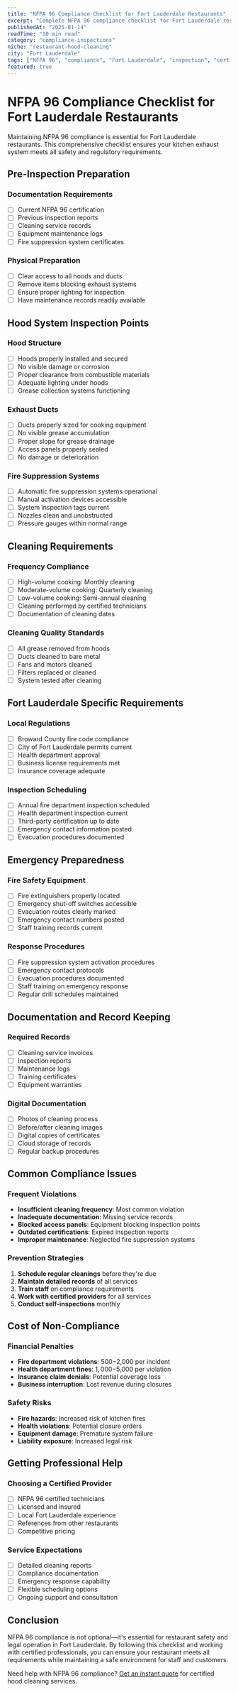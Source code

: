 ```yaml
---
title: "NFPA 96 Compliance Checklist for Fort Lauderdale Restaurants"
excerpt: "Complete NFPA 96 compliance checklist for Fort Lauderdale restaurants, including inspection requirements, documentation, and certification procedures."
publishedAt: "2025-01-14"
readTime: "10 min read"
category: "compliance-inspections"
niche: "restaurant-hood-cleaning"
city: "Fort Lauderdale"
tags: ["NFPA 96", "compliance", "Fort Lauderdale", "inspection", "certification"]
featured: true
---
```


# NFPA 96 Compliance Checklist for Fort Lauderdale Restaurants

Maintaining NFPA 96 compliance is essential for Fort Lauderdale restaurants. This comprehensive checklist ensures your kitchen exhaust system meets all safety and regulatory requirements.

## Pre-Inspection Preparation

### Documentation Requirements
- [ ] Current NFPA 96 certification
- [ ] Previous inspection reports
- [ ] Cleaning service records
- [ ] Equipment maintenance logs
- [ ] Fire suppression system certificates

### Physical Preparation
- [ ] Clear access to all hoods and ducts
- [ ] Remove items blocking exhaust systems
- [ ] Ensure proper lighting for inspection
- [ ] Have maintenance records readily available

## Hood System Inspection Points

### Hood Structure
- [ ] Hoods properly installed and secured
- [ ] No visible damage or corrosion
- [ ] Proper clearance from combustible materials
- [ ] Adequate lighting under hoods
- [ ] Grease collection systems functioning

### Exhaust Ducts
- [ ] Ducts properly sized for cooking equipment
- [ ] No visible grease accumulation
- [ ] Proper slope for grease drainage
- [ ] Access panels properly sealed
- [ ] No damage or deterioration

### Fire Suppression Systems
- [ ] Automatic fire suppression systems operational
- [ ] Manual activation devices accessible
- [ ] System inspection tags current
- [ ] Nozzles clean and unobstructed
- [ ] Pressure gauges within normal range

## Cleaning Requirements

### Frequency Compliance
- [ ] High-volume cooking: Monthly cleaning
- [ ] Moderate-volume cooking: Quarterly cleaning
- [ ] Low-volume cooking: Semi-annual cleaning
- [ ] Cleaning performed by certified technicians
- [ ] Documentation of cleaning dates

### Cleaning Quality Standards
- [ ] All grease removed from hoods
- [ ] Ducts cleaned to bare metal
- [ ] Fans and motors cleaned
- [ ] Filters replaced or cleaned
- [ ] System tested after cleaning

## Fort Lauderdale Specific Requirements

### Local Regulations
- [ ] Broward County fire code compliance
- [ ] City of Fort Lauderdale permits current
- [ ] Health department approval
- [ ] Business license requirements met
- [ ] Insurance coverage adequate

### Inspection Scheduling
- [ ] Annual fire department inspection scheduled
- [ ] Health department inspection current
- [ ] Third-party certification up to date
- [ ] Emergency contact information posted
- [ ] Evacuation procedures documented

## Emergency Preparedness

### Fire Safety Equipment
- [ ] Fire extinguishers properly located
- [ ] Emergency shut-off switches accessible
- [ ] Evacuation routes clearly marked
- [ ] Emergency contact numbers posted
- [ ] Staff training records current

### Response Procedures
- [ ] Fire suppression system activation procedures
- [ ] Emergency contact protocols
- [ ] Evacuation procedures documented
- [ ] Staff training on emergency response
- [ ] Regular drill schedules maintained

## Documentation and Record Keeping

### Required Records
- [ ] Cleaning service invoices
- [ ] Inspection reports
- [ ] Maintenance logs
- [ ] Training certificates
- [ ] Equipment warranties

### Digital Documentation
- [ ] Photos of cleaning process
- [ ] Before/after cleaning images
- [ ] Digital copies of certificates
- [ ] Cloud storage of records
- [ ] Regular backup procedures

## Common Compliance Issues

### Frequent Violations
- **Insufficient cleaning frequency**: Most common violation
- **Inadequate documentation**: Missing service records
- **Blocked access panels**: Equipment blocking inspection points
- **Outdated certifications**: Expired inspection reports
- **Improper maintenance**: Neglected fire suppression systems

### Prevention Strategies
1. **Schedule regular cleanings** before they're due
2. **Maintain detailed records** of all services
3. **Train staff** on compliance requirements
4. **Work with certified providers** for all services
5. **Conduct self-inspections** monthly

## Cost of Non-Compliance

### Financial Penalties
- **Fire department violations**: $500-$2,000 per incident
- **Health department fines**: $1,000-$5,000 per violation
- **Insurance claim denials**: Potential coverage loss
- **Business interruption**: Lost revenue during closures

### Safety Risks
- **Fire hazards**: Increased risk of kitchen fires
- **Health violations**: Potential closure orders
- **Equipment damage**: Premature system failure
- **Liability exposure**: Increased legal risk

## Getting Professional Help

### Choosing a Certified Provider
- [ ] NFPA 96 certified technicians
- [ ] Licensed and insured
- [ ] Local Fort Lauderdale experience
- [ ] References from other restaurants
- [ ] Competitive pricing

### Service Expectations
- [ ] Detailed cleaning reports
- [ ] Compliance documentation
- [ ] Emergency response capability
- [ ] Flexible scheduling options
- [ ] Ongoing support and consultation

## Conclusion

NFPA 96 compliance is not optional—it's essential for restaurant safety and legal operation in Fort Lauderdale. By following this checklist and working with certified professionals, you can ensure your restaurant meets all requirements while maintaining a safe environment for staff and customers.

Need help with NFPA 96 compliance? [Get an instant quote](/pricing/instant-quote?src=blog_compliance-checklist) for certified hood cleaning services.
